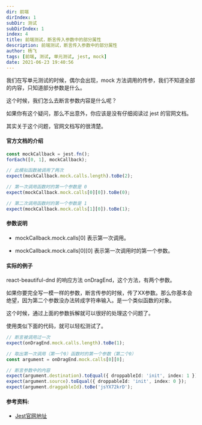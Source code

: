 ```yaml
---
dir: 前端
dirIndex: 1
subDir: 测试
subDirIndex: 1
index: 4
title: 前端测试，断言传入参数中的部分属性
description: 前端测试，断言传入参数中的部分属性
author: 杨飞
tags: [前端, 测试, 单元测试, jest, mock]
date: 2021-06-23 19:40:56
---
```


我们在写单元测试的时候，偶尔会出现，mock 方法调用的传参，我们不知道全部的内容，只知道部分参数是什么。

这个时候，我们怎么去断言参数内容是什么呢？


如果你有这个疑问，那么不出意外，你应该是没有仔细阅读过 jest 的官网文档。

其实关于这个问题，官网文档写的很清楚。

#### 官方文档的介绍

```typescript
const mockCallback = jest.fn();
forEach([0, 1], mockCallback);

// 此模拟函数被调用了两次
expect(mockCallback.mock.calls.length).toBe(2);

// 第一次调用函数时的第一个参数是 0
expect(mockCallback.mock.calls[0][0]).toBe(0);

// 第二次调用函数时的第一个参数是 1
expect(mockCallback.mock.calls[1][0]).toBe(1);
```

#### 参数说明

- mockCallback.mock.calls[0]     表示第一次调用。

- mockCallback.mock.calls[0][0]  表示第一次调用时的第一个参数。


#### 实际的例子

react-beautiful-dnd 的响应方法 onDragEnd，这个方法，有两个参数。

如果你要完全写一模一样的参数，断言传参的时候，传了XX参数。那么你基本会绝望，因为第二个参数没办法转成字符串输入。是一个类似函数的对象。

这个时候，通过上面的参数拆解就可以很好的处理这个问题了。

使用类似下面的代码，就可以轻松测试了。

```typescript
// 断言被调用过一次
expect(onDragEnd.mock.calls.length).toBe(1);

// 取出第一次调用（第一个0）函数时的第一个参数（第二个0）
const argument = onDragEnd.mock.calls[0][0];

// 断言参数中的内容
expect(argument.destination).toEqual({ droppableId: 'init', index: 1 });
expect(argument.source).toEqual({ droppableId: 'init', index: 0 });
expect(argument.draggableId).toBe('jsYX72krD');
```


#### 参考资料:

- [Jest官网地址](https://deltice.github.io/jest/docs/zh-Hans/mock-functions.html)
